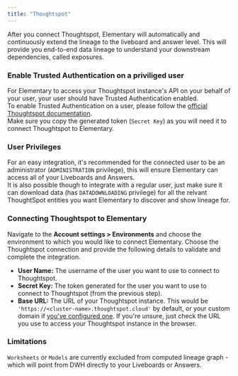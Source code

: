 ```yaml
---
title: "Thoughtspot"
---
```


After you connect Thoughtspot, Elementary will automatically and continuously extend the lineage to the liveboard and answer level.
This will provide you end-to-end data lineage to understand your downstream dependencies, called exposures.


### Enable Trusted Authentication on a priviliged user

For Elementary to access your Thoughtspot instance's API on your behalf of your user, your user should have Trusted Authentication enabled. <br/>
To enable Trusted Authentication on a user, please follow the [official Thoughtspot documentation](https://developers.thoughtspot.com/docs/trusted-auth-secret-key).<br/>
Make sure you copy the generated token (`Secret Key`) as you will need it to connect Thoughtspot to Elementary.

### User Privileges

For an easy integration, it's recommended for the connected user to be an administrator (`ADMINISTRATION` privilege), this will ensure Elementary can access all of your Liveboards and Answers.<br/>
It is also possible though to integrate with a regular user, just make sure it can download data (has `DATADOWNLOADING` privilege) for all the relvant ThoughtSpot entities you want Elementary to discover and show lineage for.

### Connecting Thoughtspot to Elementary

Navigate to the **Account settings > Environments** and choose the environment to which you would like to connect Elementary.
Choose the Thoughtspot connection and provide the following details to validate and complete the integration.

- **User Name:** The username of the user you want to use to connect to Thoughtspot.
- **Secret Key:** The token generated for the user you want to use to connect to Thoughtspot (from the previous step).
- **Base URL:** The URL of your Thoughtspot instance. This would be `'https://<cluster-name>.thoughtspot.cloud'` by default, or your custom domain if [you've configured one](https://docs.thoughtspot.com/cloud/10.1.0.cl/custom-domains#_domain_url_customization). If you're unsure, just check the URL you use to access your Thoughtspot instance in the browser.


### Limitations

`Worksheets` or `Models` are currently excluded from computed lineage graph - which will point from DWH directly to your Liveboards or Answers. <br/>
